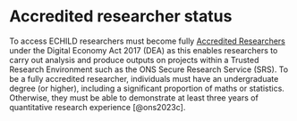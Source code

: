 # Accredited researcher status {#sec-access-accredited-researcher}

To access ECHILD researchers must become fully 
[Accredited Researchers](https://www.ons.gov.uk/aboutus/whatwedo/statistics/requestingstatistics/secureresearchservice/becomeanaccreditedresearcher) 
under the Digital Economy Act 2017 (DEA) as this enables researchers to carry out analysis 
and produce outputs on projects within a Trusted Research Environment such as the ONS 
Secure Research Service (SRS). To be a fully accredited researcher, individuals must 
have an undergraduate degree (or higher), including a significant proportion of maths or 
statistics. Otherwise, they must be able to demonstrate at least three years of 
quantitative research experience [@ons2023c].
